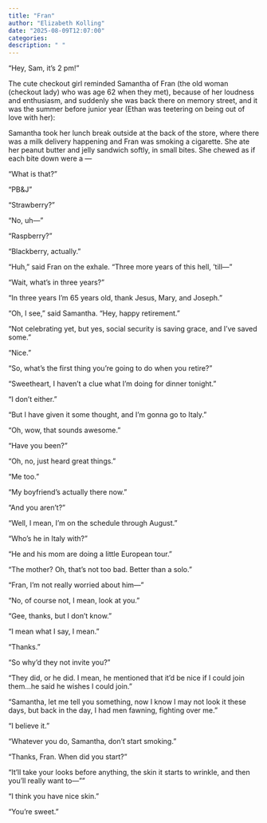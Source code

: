 ```yaml
---
title: "Fran"
author: "Elizabeth Kolling"
date: "2025-08-09T12:07:00"
categories: 
description: " "
---
```



“Hey, Sam, it’s 2 pm!” 

The cute checkout girl reminded Samantha of Fran (the old woman (checkout lady) who was age 62 when they met), because of her loudness and enthusiasm, and suddenly she was back there on memory street, and it was the summer before junior year (Ethan was teetering on being out of love with her): 

Samantha took her lunch break outside at the back of the store, where there was a milk delivery happening and Fran was smoking a cigarette. She ate her peanut butter and jelly sandwich softly, in small bites. She chewed as if each bite down were a —

“What is that?”

“PB&J”

“Strawberry?”

“No, uh—”

“Raspberry?”

“Blackberry, actually.”

“Huh,” said Fran on the exhale. “Three more years of this hell, ‘till—”

“Wait, what’s in three years?”

“In three years I’m 65 years old, thank Jesus, Mary, and Joseph.”

“Oh, I see,” said Samantha. “Hey, happy retirement.”

“Not celebrating yet, but yes, social security is saving grace, and I’ve saved some.”

“Nice.”

“So, what’s the first thing you’re going to do when you retire?”

“Sweetheart, I haven’t a clue what I’m doing for dinner tonight.”

“I don’t either.”

“But I have given it some thought, and I’m gonna go to Italy.”

“Oh, wow, that sounds awesome.”

“Have you been?”

“Oh, no, just heard great things.”

“Me too.”

“My boyfriend’s actually there now.”

“And you aren’t?”

“Well, I mean, I’m on the schedule through August.”

“Who’s he in Italy with?”

“He and his mom are doing a little European tour.”

“The mother? Oh, that’s not too bad. Better than a solo.”

“Fran, I’m not really worried about him—”

“No, of course not, I mean, look at you.”

“Gee, thanks, but I don't know.”

“I mean what I say, I mean."

"Thanks."

“So why’d they not invite you?”

“They did, or he did. I mean, he mentioned that it’d be nice if I could join them…he said he wishes I could join.”

“Samantha, let me tell you something, now I know I may not look it these days, but back in the day, I had men fawning, fighting over me.” 

“I believe it.”

"Whatever you do, Samantha, don't start smoking."

"Thanks, Fran. When did you start?"

"It'll take your looks before anything, the skin it starts to wrinkle, and then you'll really want to—”" 

"I think you have nice skin."

"You're sweet." 



